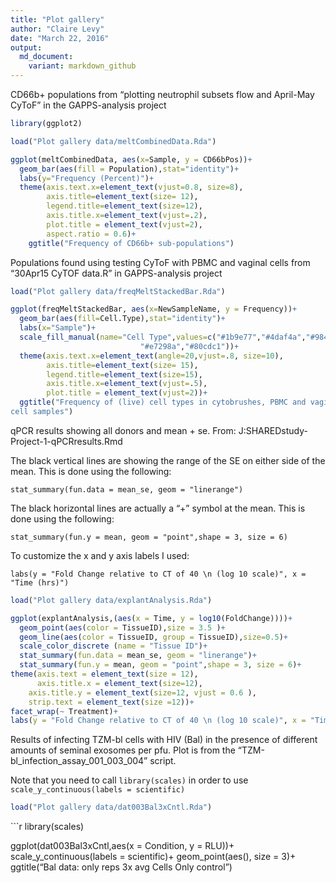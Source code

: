 ```yaml
---
title: "Plot gallery"
author: "Claire Levy"
date: "March 22, 2016"
output:
  md_document:
    variant: markdown_github
---
```



CD66b+ populations from "plotting neutrophil subsets flow and April-May CyToF" in the GAPPS-analysis project

```r
library(ggplot2)

load("Plot gallery data/meltCombinedData.Rda")
```

```r
ggplot(meltCombinedData, aes(x=Sample, y = CD66bPos))+
  geom_bar(aes(fill = Population),stat="identity")+
  labs(y="Frequency (Percent)")+
  theme(axis.text.x=element_text(vjust=0.8, size=8),
        axis.title=element_text(size= 12),
        legend.title=element_text(size=12),
        axis.title.x=element_text(vjust=.2),
        plot.title = element_text(vjust=2),
        aspect.ratio = 0.6)+
    ggtitle("Frequency of CD66b+ sub-populations")
```


Populations found using testing CyToF with PBMC and vaginal cells from "30Apr15 CyTOF data.R" in GAPPS-analysis project

```r


load("Plot gallery data/freqMeltStackedBar.Rda")
```


```r
ggplot(freqMeltStackedBar, aes(x=NewSampleName, y = Frequency))+
  geom_bar(aes(fill=Cell.Type),stat="identity")+
  labs(x="Sample")+
  scale_fill_manual(name="Cell Type",values=c("#1b9e77","#4daf4a","#984ea3",
                             "#e7298a","#80cdc1"))+
  theme(axis.text.x=element_text(angle=20,vjust=.8, size=10),
        axis.title=element_text(size= 15),
        legend.title=element_text(size=15),
        axis.title.x=element_text(vjust=.5),
        plot.title = element_text(vjust=2))+
  ggtitle("Frequency of (live) cell types in cytobrushes, PBMC and vaginal
cell samples")

```

qPCR results showing all donors and mean + se. 
From: J:\MacLabUsers\HLADIK SHARED\Projects\Herpes study\Herpes-Project-1-qPCR\qPCR results.Rmd

The black vertical lines are showing the range of the SE on either side of the mean. This is done using the following:

`stat_summary(fun.data = mean_se, geom = "linerange")`

The black horizontal lines are actually a "+" symbol at the mean. This is done using the following:

`stat_summary(fun.y = mean, geom = "point",shape = 3, size = 6)`

To customize the x and y axis labels I used:

` labs(y = "Fold Change relative to CT of 40 \n (log 10 scale)", x = "Time (hrs)")`

```r

load("Plot gallery data/explantAnalysis.Rda")
```

```r

ggplot(explantAnalysis,(aes(x = Time, y = log10(FoldChange))))+
  geom_point(aes(color = TissueID),size = 3.5 )+
  geom_line(aes(color = TissueID, group = TissueID),size=0.5)+
  scale_color_discrete (name = "Tissue ID")+
  stat_summary(fun.data = mean_se, geom = "linerange")+
  stat_summary(fun.y = mean, geom = "point",shape = 3, size = 6)+
theme(axis.text = element_text(size = 12),
      axis.title.x = element_text(size=12), 
    axis.title.y = element_text(size=12, vjust = 0.6 ),
    strip.text = element_text(size =12))+
facet_wrap(~ Treatment)+
labs(y = "Fold Change relative to CT of 40 \n (log 10 scale)", x = "Time (hrs)")
```


Results of infecting TZM-bl cells with HIV (Bal) in the presence of different amounts of seminal exosomes per pfu. Plot is from the "TZM-bl_infection_assay_001_003_004" script.

Note that you need to call `library(scales)` in order to use `scale_y_continuous(labels = scientific)`



```r
load("Plot gallery data/dat003Bal3xCntl.Rda")

```

```r
library(scales)

ggplot(dat003Bal3xCntl,aes(x = Condition, y = RLU))+ scale_y_continuous(labels = scientific)+
geom_point(aes(), size = 3)+
ggtitle("Bal data: only reps 3x avg Cells Only control")
